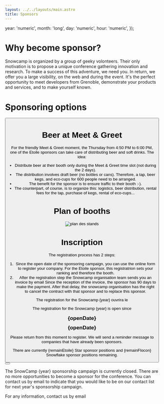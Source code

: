 ```yaml
---
layout: ../../layouts/main.astro
title: Sponsors
---
```


  year: 'numeric',
  month: 'long',
  day: 'numeric',
  hour: 'numeric',
});

# Why become sponsor?

Snowcamp is organized by a group of geeky volonteers. Their only motivation is to propose a unique conference gathering innovation and research.
To make a success of this adventure, we need you.
In return, we offer you a large visibility, on the web and during the event. It's the perfect opportunity to meet developers from Grenoble, demonstrate your products and services, and to make yourself known.

# Sponsoring options

<div style="display: flex; flex-direction: row">
<SponsorFormula sponsor={edition.sponsorship.type.etoile} active={true}/>
<SponsorFormula sponsor={edition.sponsorship.type.flocon}/>
</div>

<Button href="https://drive.google.com/file/d/1hOHTGVXJfiQ0nJFJugivkNr3SwdEXuSF/view?usp=share_link" title="Plaquette Sponsors"/>

# Beer at Meet & Greet

For the friendly Meet & Greet moment, the Thursday from 4:50 PM to 6:00 PM, one of the Etoile sponsors can take care of distributing beer and soft drinks. The idea:

- Distribute beer at their booth only during the Meet & Greet time slot (not during the 2 days).
- The distribution involves draft beer (no bottles or cans). Therefore, a tap, beer kegs, and eco-cups for 600 people need to be arranged.
- The benefit for the sponsor is to ensure traffic to their booth :-).
- The counterpart, of course, is to organize this: logistics, beer distribution, rental fees for the tap, purchase of kegs, rental of eco-cups...

# Plan of booths

![plan des stands](/img/sponsors_plan_stands.png)

# Inscription

The registration process has 2 steps:

1. Since the open date of the sponsoring campaign, you can use the online form to register your company.
For the Etoile sponsor, this registratrion sets your ranking and therefore the booth.
2. After the registration step the Snowcamp organisation team sends you an invoice by email Since the reception of the invoice, the sponsor has 90 days to make the payment.
After that delay, the snowcamp organisation has the right to cancel the contract with that sponsor and to replace this sponsor.

<p className="sponsorBefore">The registration for the Snowcamp {year} ouvrira le</p>
<p className="sponsorOpened">The registration for the Snowcamp {year} is open since</p>

<div style="text-align: center; font-weight: bold; font-size: 1.3em; margin: 10px 0" className="sponsorBefore">{openDate}</div>
<div style="text-align: center; font-weight: bold; font-size: 1.3em; margin: 10px 0" className="sponsorOpened">{openDate}</div>

<p className="sponsorBefore">Please return from this moment to register. We will send a reminder message to companies that have already been sponsors.</p>
<p className="sponsorOpened">There are currently {remainEtoile} Star sponsor positions and {remainFlocon} Snowflake sponsor positions remaining.</p>

<Button className="sponsorOpened" title="Formulaire d'inscription" href="${sponsors.sponsorship.subscribe_link}"></Button>

<p className="sponsorClosed">The SnowCamp {year} sponsorship campaign is currently closed. There are no more opportunities to become a sponsor for the conference. You can contact us by email to indicate that you would like to be on our contact list for next year's sponsorship campaign.</p>

For any information, contact us by email

